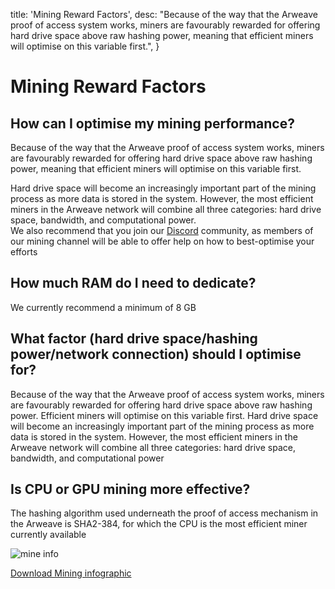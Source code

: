 
  title: 'Mining Reward Factors',
  desc: "Because of the way that the Arweave proof of access system works, miners are favourably rewarded for offering hard drive space above raw hashing power, meaning that efficient miners will optimise on this variable first.",
}

# Mining Reward Factors

## **How can I optimise my mining performance?**

Because of the way that the Arweave proof of access system works, miners are favourably rewarded for offering hard drive space above raw hashing power, meaning that efficient miners will optimise on this variable first.  


Hard drive space will become an increasingly important part of the mining process as more data is stored in the system. However, the most efficient miners in the Arweave network will combine all three categories: hard drive space, bandwidth, and computational power.  
We also recommend that you join our [Discord](https://discord.gg/DzNZPaZ) community, as members of our mining channel will be able to offer help on how to best-optimise your efforts

## **How much RAM do I need to dedicate?**

We currently recommend a minimum of 8 GB

## **What factor \(hard drive space/hashing power/network connection\) should I optimise for?**

Because of the way that the Arweave proof of access system works, miners are favourably rewarded for offering hard drive space above raw hashing power. Efficient miners will optimise on this variable first. Hard drive space will become an increasingly important part of the mining process as more data is stored in the system. However, the most efficient miners in the Arweave network will combine all three categories: hard drive space, bandwidth, and computational power

## **Is CPU or GPU mining more effective?**

The hashing algorithm used underneath the proof of access mechanism in the Arweave is SHA2-384, for which the CPU is the most efficient miner currently available

![mine info](/pages/mine/optimise/mine-info.png#thumbnail#center)

[Download Mining infographic](/pages/mine/optimise/MiningOnTheArweave.pdf "Mining infographic book")
